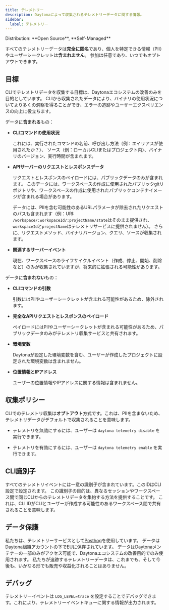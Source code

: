 ```yaml
---
title: テレメトリー
description: Daytonaによって収集されるテレメトリーデータに関する情報。
sidebar:
  label: テレメトリー
---
```



<Label>
  Distribution: **Open Source**, **Self-Managed**
</Label>

すべてのテレメトリーデータは**完全に匿名**であり、個人を特定できる情報（PII）やユーザーシークレットは**含まれません**。
参加は任意であり、いつでもオプトアウトできます。

## 目標

CLIでテレメトリデータを収集する目標は、Daytonaエコシステムの改善のみを目的としています。
CLIから収集されたデータにより、バイナリの使用状況についてより多くの洞察を得ることができ、エラーの追跡やユーザーエクスペリエンスの向上に役立ちます。

データに**含まれる**もの：

- **CLIコマンドの使用状況**

  これには、実行されたコマンドの名前、呼び出し方法（例：エイリアスが使用されたか？）、
  ソース（例：ローカルCLIまたはプロジェクト内）、バイナリのバージョン、実行時間が含まれます。

- **APIサーバーのリクエストとレスポンスデータ**

  リクエストとレスポンスのペイロードには、パブリックデータのみが含まれます。
  このデータには、ワークスペースの作成に使用されたパブリックgitリポジトリや、ワークスペースの作成に使用されたパブリックコンテナイメージが含まれる場合があります。

  データには、PIIを含む可能性のあるURLパラメータが除去されたリクエストのパスも含まれます（例：URI: `/workspace/:workspaceId/:projectName/state`はそのまま提供され、
  `workspaceId`と`projectName`はテレメトリサービスに提供されません）。
  さらに、リクエストメソッド、バイナリバージョン、クエリ、ソースが収集されます。

- **関連するサーバーイベント**

  現在、ワークスペースのライフサイクルイベント（作成、停止、開始、削除など）のみが収集されていますが、将来的に拡張される可能性があります。

データに**含まれない**もの：

- **CLIコマンドの引数**

  引数にはPIIやユーザーシークレットが含まれる可能性があるため、除外されます。

- **完全なAPIリクエストとレスポンスのペイロード**

  ペイロードにはPIIやユーザーシークレットが含まれる可能性があるため、パブリックデータのみがテレメトリ収集サービスと共有されます。

- **環境変数**

  Daytonaが設定した環境変数を含む、ユーザーが作成したプロジェクトに設定された環境変数は含まれません。

- **位置情報とIPアドレス**

  ユーザーの位置情報やIPアドレスに関する情報は含まれません。

## 収集ポリシー

CLIでのテレメトリ収集は**オプトアウト**方式です。これは、PIIを含まないため、テレメトリデータがデフォルトで収集されることを意味します。

- テレメトリを無効にするには、ユーザーは `daytona telemetry disable` を実行できます。

- テレメトリを有効にするには、ユーザーは `daytona telemetry enable` を実行できます。

## CLI識別子

すべてのテレメトリイベントには一意の識別子が含まれています。このIDはCLI設定で設定されます。
この識別子の目的は、異なるセッションやワークスペース間で同じCLIからのテレメトリデータを集約する方法を提供することです。
これは、CLI IDがCLIとユーザーが作成する可能性のあるワークスペース間で共有されることを意味します。

## データ保護

私たちは、テレメトリーサービスとして<a href="https://posthog.com/" target="_blank">Posthog</a>を使用しています。
データはDaytona組織アカウントの下でEUに保存されています。
データはDaytonaメンテナーの一部のみがアクセス可能で、Daytonaエコシステムの改善目的でのみ使用されます。
私たちが追跡するテレメトリーデータは、これまでも、そして今後も、いかなる形でも販売や収益化されることはありません。

## デバッグ

テレメトリーイベントは `LOG_LEVEL=trace` を設定することでデバッグできます。これにより、テレメトリーイベントキューに関する情報が出力されます。
